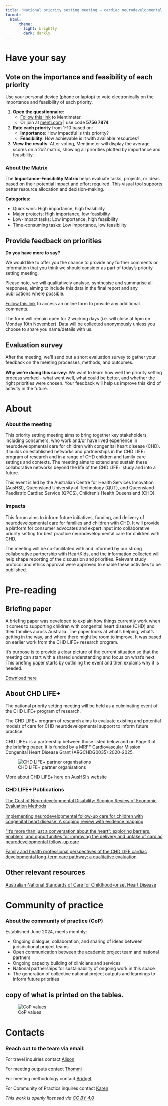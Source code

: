```yaml
---
title: "National priority setting meeting – cardiac neurodevelopmental care"
format: 
  html:
      theme:
        light: brightly
        dark: darkly
---
```


::: {.nav-pills}
::: {.panel-tabset}

# Have your say


## Vote on the importance and feasibility of each priority 

Use your personal device (phone or laptop) to vote electronically on the importance and feasibility of each priority.

1.  **Open the questionnaire**:
    *    [Follow this link](https://www.menti.com/aln8x9bh2hcq) to Mentimeter. 
    *    Or join at [menti.com](https://www.menti.com/) | use code **5756 7874** 

2. **Rate each priority** from 1-10 based on:
   *    **Importance**: How impactful is this priority?
   *    **Feasibility**: How achievable is it with available resources?

3. **View the results**:
After voting, Mentimeter will display the average scores on a 2x2 matrix, showing all priorities plotted by importance and feasibility.



### About the Matrix
The **Importance–Feasibility Matrix** helps evaluate tasks, projects, or ideas based on their potential impact and effort required. This visual tool supports better resource allocation and decision-making.

**Categories:**

*    Quick wins: High importance, high feasibility
*    Major projects: High importance, low feasibility
*    Low-impact tasks: Low importance, high feasibility
*    Time-consuming tasks: Low importance, low feasibility


## Provide feedback on priorities

**Do you have more to say?**

We would like to offer you the chance to provide any further comments or information that you think we should consider as part of today’s priority setting meeting. 

Please note, we will qualitatively analyse, synthesise and summarise all responses, aiming to include this data in the final report and any publications where possible. 

[Follow this link](https://qsurvey.qut.edu.au/jfe/form/SV_0fgdWbDfcab4nXg) to access an online form to provide any additional comments. 

The form will remain open for 2 working days  (i.e. will close at 5pm on Monday 10th November). 
Data will be collected anonymously unless you choose to share you name/details with us.

## Evaluation survey

After the meeting, we’ll send out a short evaluation survey to gather your feedback on the meeting processes, methods, and outcomes.

**Why we’re doing this survey:** We want to learn how well the priority setting process worked - what went well, what could be better, and whether the right priorities were chosen. Your feedback will help us improve this kind of activity in the future.


# About

### About the meeting

This priority setting meeting aims to bring together key stakeholders, including consumers, who work and/or have lived experience in neurodevelopmental care for children with congenital heart disease (CHD). It builds on established networks and partnerships in the CHD LIFE+ program of research and in a range of CHD children and family care settings and contexts. The meeting aims to extend and sustain these collaborative networks beyond the life of the CHD LIFE+ study and into a future.

This event is led by the Australian Centre for Health Services Innovation (AusHSI), Queensland University of Technology (QUT), and Queensland Paediatric Cardiac Service (QPCS), Children’s Health Queensland (CHQ).


### Impacts

This forum aims to inform future initiatives, funding, and delivery of neurodevelopmental care for families and children with CHD. It will provide a platform for consumer advocates and expert input into collaborative priority setting for best practice neurodevelopmental care for children with CHD.

The meeting will be co-facilitated with and informed by our strong collaborative partnership with HeartKids, and the information collected will help shape reporting of the discussion and priorities. Relevant study protocol and ethics approval were approved to enable these activities to be published.


# Pre-reading

## Briefing paper

A briefing paper was developed to explain how things currently work when it comes to supporting children with congenital heart disease (CHD) and their families across Australia. The paper looks at what’s helping, what’s getting in the way, and where there might be room to improve. It was based on earlier work from the CHD LIFE+ research program. 

It’s purpose is to provide a clear picture of the current situation so that the meeting can start with a shared understanding and focus on what’s next. This briefing paper starts by outlining the event and then explains why it is needed. 

[Download here](https://github.com/Thomasina-Donovan/NationalPrioritySettingMeeting_cardiacNDcare/raw/main/assets/Briefing Paper for national priority setting meeting in cardiac neurodevelopmental care.pdf)

## About CHD LIFE+
The national priority setting meeting will be held as a culminating event of the CHD LIFE+ program of research.

The CHD LIFE+ program of research aims to evaluate existing and potential models of care for CHD neurodevelopmental support to inform future practice. 

CHD LIFE+ is a partnership between those listed below and on Page 3 of the briefing paper. It is funded by a MRFF Cardiovascular Mission Congenital Heart Disease Grant (ARGCHDG0035) 2020-2025.

![CHD LIFE+ partner organisations](https://github.com/Thomasina-Donovan/NationalPrioritySettingMeeting_cardiacNDcare/raw/main/assets/All partners_v2.png)

More about CHD LIFE+ [here](https://www.aushsi.org.au/aushsi-research/congenital-heart-disease-long-term-improvements-in-functional-health/?portfolioCats=15) on AusHSI's website


### CHD LIFE+ Publications

[The Cost of Neurodevelopmental Disability: Scoping Review of Economic Evaluation Methods](https://doi.org/10.2147/CEOR.S370311)

[Implementing neurodevelopmental follow-up care for children with congenital heart disease: A scoping review with evidence mapping](https://doi.org/10.1111/dmcn.15698)

[“It’s more than just a conversation about the heart”: exploring barriers, enablers, and opportunities for improving the delivery and uptake of cardiac neurodevelopmental follow-up care](https://doi.org/10.3389/fped.2024.1364190)

[Family and health professional perspectives of the CHD LIFE cardiac developmental long-term care pathway: a qualitative evaluation](https://doi.org/10.1038/s41390-025-04380-8)


## Other relevant resources

[Australian National Standards of Care for Childhood-onset Heart Disease](https://cohdnationalstandards.com.au/)



# Community of practice

### About the community of practice (CoP)

Established June 2024, meets monthly: 

*    Ongoing dialogue, collaboration, and sharing of ideas between jurisdictional project teams
*    Open communication between the academic project team and national partners
*    Ongoing capacity building of clinicians and services
*    National partnerships for sustainability of ongoing work in this space
*    The generation of collective national project outputs and learnings to inform future priorities


## copy of what is printed on the tables.

![CoP values](https://github.com/Thomasina-Donovan/NationalPrioritySettingMeeting_cardiacNDcare/raw/main/assets/COP.png)

# Contacts

### Reach out to the team via email:

For travel inquiries contact [Alison](mailto:alison.farrington@qut.edu.au)

For meeting outputs contact [Thommi](mailto:thomasina.donovan@qut.edu.au)

For meeting methodology contact [Bridget](mailto:Bridget.Abell@qut.edu.au)

For Community of Practics inquires contact [Karen](mailto:karen.eagleson@health.qld.gov.au)


:::
:::


*This work is openly licensed via [CC BY 4.0](https://creativecommons.org/licenses/by/4.0/)*